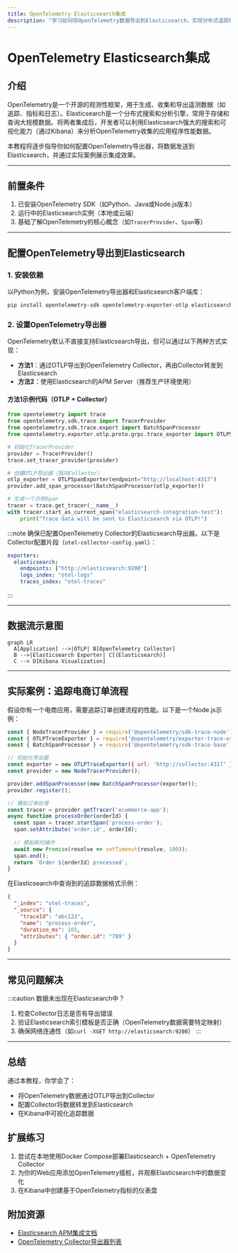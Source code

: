 ```yaml
---
title: OpenTelemetry Elasticsearch集成
description: "学习如何将OpenTelemetry数据导出到Elasticsearch，实现分布式追踪和指标的可视化与分析。"
---
```


# OpenTelemetry Elasticsearch集成

## 介绍

OpenTelemetry是一个开源的观测性框架，用于生成、收集和导出遥测数据（如追踪、指标和日志）。Elasticsearch是一个分布式搜索和分析引擎，常用于存储和查询大规模数据。将两者集成后，开发者可以利用Elasticsearch强大的搜索和可视化能力（通过Kibana）来分析OpenTelemetry收集的应用程序性能数据。

本教程将逐步指导你如何配置OpenTelemetry导出器，将数据发送到Elasticsearch，并通过实际案例展示集成效果。

---

## 前置条件

1. 已安装OpenTelemetry SDK（如Python、Java或Node.js版本）
2. 运行中的Elasticsearch实例（本地或云端）
3. 基础了解OpenTelemetry的核心概念（如`TracerProvider`、`Span`等）

---

## 配置OpenTelemetry导出到Elasticsearch

### 1. 安装依赖

以Python为例，安装OpenTelemetry导出器和Elasticsearch客户端库：

```bash
pip install opentelemetry-sdk opentelemetry-exporter-otlp elasticsearch
```

### 2. 设置OpenTelemetry导出器

OpenTelemetry默认不直接支持Elasticsearch导出，但可以通过以下两种方式实现：
- **方法1**：通过OTLP导出到OpenTelemetry Collector，再由Collector转发到Elasticsearch
- **方法2**：使用Elasticsearch的APM Server（推荐生产环境使用）

#### 方法1示例代码（OTLP + Collector）

```python
from opentelemetry import trace
from opentelemetry.sdk.trace import TracerProvider
from opentelemetry.sdk.trace.export import BatchSpanProcessor
from opentelemetry.exporter.otlp.proto.grpc.trace_exporter import OTLPSpanExporter

# 初始化TracerProvider
provider = TracerProvider()
trace.set_tracer_provider(provider)

# 创建OTLP导出器（指向Collector）
otlp_exporter = OTLPSpanExporter(endpoint="http://localhost:4317")
provider.add_span_processor(BatchSpanProcessor(otlp_exporter))

# 生成一个示例Span
tracer = trace.get_tracer(__name__)
with tracer.start_as_current_span("elasticsearch-integration-test"):
    print("Trace data will be sent to Elasticsearch via OTLP!")
```

:::note
确保已配置OpenTelemetry Collector的Elasticsearch导出器。以下是Collector配置片段（`otel-collector-config.yaml`）：
```yaml
exporters:
  elasticsearch:
    endpoints: ["http://elasticsearch:9200"]
    logs_index: "otel-logs"
    traces_index: "otel-traces"
```
:::

---

## 数据流示意图

```mermaid
graph LR
  A[Application] -->|OTLP| B[OpenTelemetry Collector]
  B -->|Elasticsearch Exporter| C[(Elasticsearch)]
  C --> D[Kibana Visualization]
```

---

## 实际案例：追踪电商订单流程

假设你有一个电商应用，需要追踪订单创建流程的性能。以下是一个Node.js示例：

```javascript
const { NodeTracerProvider } = require('@opentelemetry/sdk-trace-node');
const { OTLPTraceExporter } = require('@opentelemetry/exporter-trace-otlp-grpc');
const { BatchSpanProcessor } = require('@opentelemetry/sdk-trace-base');

// 初始化导出器
const exporter = new OTLPTraceExporter({ url: 'http://collector:4317' });
const provider = new NodeTracerProvider();

provider.addSpanProcessor(new BatchSpanProcessor(exporter));
provider.register();

// 模拟订单处理
const tracer = provider.getTracer('ecommerce-app');
async function processOrder(orderId) {
  const span = tracer.startSpan('process-order');
  span.setAttribute('order.id', orderId);
  
  // 模拟耗时操作
  await new Promise(resolve => setTimeout(resolve, 100));
  span.end();
  return `Order ${orderId} processed`;
}
```

在Elasticsearch中查询到的追踪数据格式示例：
```json
{
  "_index": "otel-traces",
  "_source": {
    "traceId": "abc123",
    "name": "process-order",
    "duration_ms": 105,
    "attributes": { "order.id": "789" }
  }
}
```

---

## 常见问题解决

:::caution 数据未出现在Elasticsearch中？
1. 检查Collector日志是否有导出错误
2. 验证Elasticsearch索引模板是否正确（OpenTelemetry数据需要特定映射）
3. 确保网络连通性（如`curl -XGET http://elasticsearch:9200`）
:::

---

## 总结

通过本教程，你学会了：
- 将OpenTelemetry数据通过OTLP导出到Collector
- 配置Collector将数据转发到Elasticsearch
- 在Kibana中可视化追踪数据

## 扩展练习

1. 尝试在本地使用Docker Compose部署Elasticsearch + OpenTelemetry Collector
2. 为你的Web应用添加OpenTelemetry插桩，并观察Elasticsearch中的数据变化
3. 在Kibana中创建基于OpenTelemetry指标的仪表盘

## 附加资源

- [Elasticsearch APM集成文档](https://www.elastic.co/guide/en/apm/get-started/current/open-telemetry-elastic.html)
- [OpenTelemetry Collector导出器列表](https://opentelemetry.io/docs/collector/configuration/#exporters)